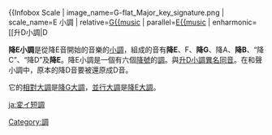 {{Infobox Scale
|  image_name=G-flat_Major_key_signature.png
|  scale_name=E{{music|flat}} 小調
|  relative=[[降G大調|G{{music]]
|  parallel=[[降E大調|E{{music]]
|  enharmonic=[[升D小調|D{{music]]
|  tonic=E♭
|  super-tonic=F
|  mediant=G♭
|  sub-dominant=A♭
|  dominant=B♭
|  Sub-mediant=C♭
|  Leading-tone=D♭
|  English=E-Flat Minor
|  Deutsch =es-Mol
|  French =Mi bémol mineur
|  Italian =Mi bemolle minore
|  Japanese =変ホ短調
}}

'''降E小調'''是從降E音開始的音樂的[[小調|小調]]，組成的音有'''降E'''、F、'''降G'''、降A、'''降B'''、“降C”、“降D”及'''降E'''。降E小調是一個有六個[[降號|降號]]的[[調|調]]。與[[升D小調|升D小調]][[異名同音|異名同音]]。在和聲小調中，原本的降D音要被還原成D音。

它的[[平行大小調|相對大調]]是[[降G大調|降G大調]]，[[同主音調|並行大調]]是[[降E大調|降E大調]]。

{{Circle of fifths}}


[[Category:調|Category:調]]

[[ja:変イ短調|ja:変イ短調]]